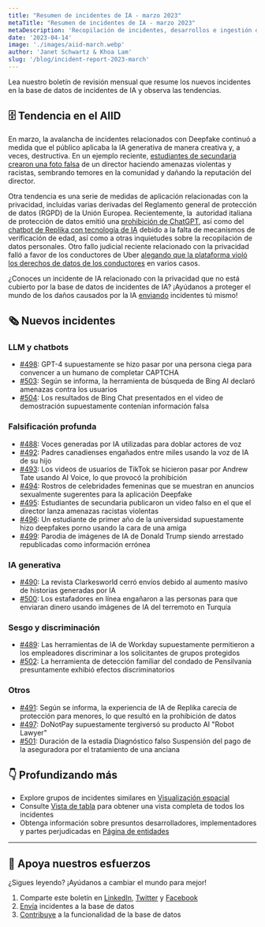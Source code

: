 ```yaml
---
title: "Resumen de incidentes de IA - marzo 2023"
metaTitle: "Resumen de incidentes de IA - marzo 2023"
metaDescription: 'Recopilación de incidentes, desarrollos e ingestión de IA en marzo de 2023, que proporciona un resumen digerible de los últimos incidentes e informes de AIID.'
date: '2023-04-14'
image: './images/aiid-march.webp'
author: 'Janet Schwartz & Khoa Lam'
slug: '/blog/incident-report-2023-march'
---
```


Lea nuestro boletín de revisión mensual que resume los nuevos incidentes en la base de datos de incidentes de IA y observa las tendencias.

## 🗄 Tendencia en el AIID

En marzo, la avalancha de incidentes relacionados con Deepfake continuó a medida que el público aplicaba la IA generativa de manera creativa y, a veces, destructiva. En un ejemplo reciente, [estudiantes de secundaria crearon una foto falsa](/cite/495) de un director haciendo amenazas violentas y racistas, sembrando temores en la comunidad y dañando la reputación del director.

Otra tendencia es una serie de medidas de aplicación relacionadas con la privacidad, incluidas varias derivadas del Reglamento general de protección de datos (RGPD) de la Unión Europea. Recientemente, la  autoridad italiana de protección de datos emitió una [prohibición de ChatGPT](/cite/513/), así como del [chatbot de Replika con tecnología de IA](/cite/491) debido a la falta de mecanismos de verificación de edad, así como a otras inquietudes sobre la recopilación de datos personales. Otro fallo judicial reciente relacionado con la privacidad falló a favor de los conductores de Uber [alegando que la plataforma violó los derechos de datos de los conductores](/cite/354/%23r2903) en varios casos.

¿Conoces un incidente de IA relacionado con la privacidad que no está cubierto por la base de datos de incidentes de IA? ¡Ayúdanos a proteger el mundo de los daños causados por la IA [enviando](/apps/submit) incidentes tú mismo!

## 🗞️ Nuevos incidentes

### LLM y chatbots

- [#498](/cite/498): GPT-4 supuestamente se hizo pasar por una persona ciega para convencer a un humano de completar CAPTCHA
- [#503](/cite/503): Según se informa, la herramienta de búsqueda de Bing AI declaró amenazas contra los usuarios
- [#504](/cite/504): Los resultados de Bing Chat presentados en el video de demostración supuestamente contenían información falsa

### Falsificación profunda

- [#488](/cite/488): Voces generadas por IA utilizadas para doblar actores de voz
- [#492](/cite/492): Padres canadienses engañados entre miles usando la voz de IA de su hijo
- [#493](/cite/493): Los videos de usuarios de TikTok se hicieron pasar por Andrew Tate usando AI Voice, lo que provocó la prohibición
- [#494](/cite/494): Rostros de celebridades femeninas que se muestran en anuncios sexualmente sugerentes para la aplicación Deepfake
- [#495](/cite/495): Estudiantes de secundaria publicaron un video falso en el que el director lanza amenazas racistas violentas
- [#496](/cite/496): Un estudiante de primer año de la universidad supuestamente hizo deepfakes porno usando la cara de una amiga
- [#499](/cite/499): Parodia de imágenes de IA de Donald Trump siendo arrestado republicadas como información errónea

### IA generativa

- [#490](/cite/490): La revista Clarkesworld cerró envíos debido al aumento masivo de historias generadas por IA
- [#500](/cite/500): Los estafadores en línea engañaron a las personas para que enviaran dinero usando imágenes de IA del terremoto en Turquía

### Sesgo y discriminación

- [#489](/cite/489): Las herramientas de IA de Workday supuestamente permitieron a los empleadores discriminar a los solicitantes de grupos protegidos
- [#502](/cite/502): La herramienta de detección familiar del condado de Pensilvania presuntamente exhibió efectos discriminatorios

### Otros

- [#491](/cite/491): Según se informa, la experiencia de IA de Replika carecía de protección para menores, lo que resultó en la prohibición de datos
- [#497](/cite/497): DoNotPay supuestamente tergiversó su producto AI "Robot Lawyer"
- [#501](/cite/501): Duración de la estadía Diagnóstico falso Suspensión del pago de la aseguradora por el tratamiento de una anciana

## 👇 Profundizando más

- Explore grupos de incidentes similares en [Visualización espacial](/summaries/spatial)
- Consulte [Vista de tabla](/apps/incidents) para obtener una vista completa de todos los incidentes
- Obtenga información sobre presuntos desarrolladores, implementadores y partes perjudicadas en [Página de entidades](/entidades)

* * *

## 🦾 Apoya nuestros esfuerzos

¿Sigues leyendo? ¡Ayúdanos a cambiar el mundo para mejor!

1. Comparte este boletín en [LinkedIn](https://www.linkedin.com/company/responsible-ai-collaborative), [Twitter](https://twitter.com/IncidentsDB) y [Facebook](https://www.facebook.com/IncidentsDB)
2. [Envía](/apps/submit) incidentes a la base de datos
3. [Contribuye](https://github.com/responsible-ai-collaborative/aiid) a la funcionalidad de la base de datos

